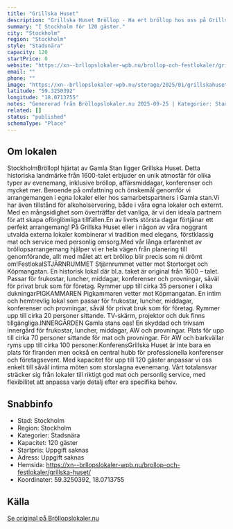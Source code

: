```yaml
---
title: "Grillska Huset"
description: "Grillska Huset Bröllop - Ha ert bröllop hos oss på Grillska Huset. Se vår fina Bröllopslokal. Skicka gärna en förfrågan så hjälper vi Er!"
summary: "I Stockholm för 120 gäster."
city: "Stockholm"
region: "Stockholm"
style: "Stadsnära"
capacity: 120
startPrice: 0
website: "https://xn--brllopslokaler-wpb.nu/brollop-och-festlokaler/grillska-huset/"
email: ""
phone: ""
image: "https://xn--brllopslokaler-wpb.nu/storage/2025/01/grillskahuset-brollopslokal-stockholm-brollop-gamla-stan.jpg"
latitude: "59.3250392"
longitude: "18.0713755"
notes: "Genererad från Bröllopslokaler.nu 2025-09-25 | Kategorier: Stadsnära"
related: []
status: "published"
schemaType: "Place"
---
```


## Om lokalen

StockholmBröllopI hjärtat av Gamla Stan ligger Grillska Huset. Detta historiska landmärke från 1600-talet erbjuder en unik atmosfär för olika typer av evenemang, inklusive bröllop, affärsmiddagar, konferenser och mycket mer. Beroende på omfattning och önskemål genomför vi arrangemangen i egna lokaler eller hos samarbetspartners i Gamla stan.Vi har även tillstånd för alkoholservering, både i våra egna lokaler och externt. Med en mångsidighet som överträffar det vanliga, är vi den ideala partnern för att skapa oförglömliga tillfällen.En av livets största dagar förtjänar ett perfekt arrangemang! På Grillska Huset eller i någon av våra noggrant utvalda externa lokaler kombinerar vi tradition med elegans, förstklassig mat och service med personlig omsorg.Med vår långa erfarenhet av bröllopsarrangemang hjälper vi er hela vägen från planering till genomförande, allt med målet att ert bröllop blir precis som ni drömt om!FestlokalSTJÄRNRUMMET Stjärnrummet vetter mot Stortorget och Köpmangatan. En historisk lokal där bl.a. taket är original från 1600 – talet. Passar för frukostar, luncher, middagar, konferenser och provningar, såväl för privat bruk som för företag. Rymmer upp till cirka 35 personer i olika dukningarPIGKAMMAREN Pigkammaren vetter mot Köpmangatan. En intim och hemtrevlig lokal som passar för frukostar, luncher, middagar, konferenser och provningar, såväl för privat bruk som för företag. Rymmer upp till cirka 20 personer sittande. TV-skärm, projektor och duk finns tillgängliga.INNERGÅRDEN Gamla stans oas! En skyddad och trivsam innergård för frukostar, luncher, middagar, AW och provningar. Plats för upp till cirka 70 personer sittande för mat och provningar. För AW och barkvällar ryms upp till cirka 100 personer.KonferensGrillska Huset är inte bara en plats för firanden men också en central hubb för professionella konferenser och företagsevent. Med kapacitet för upp till 120 gäster anpassar vi oss enkelt till såväl intima möten som storslagna evenemang. Vårt totalansvar sträcker sig från lokaler till riktigt god mat och personlig service, med flexibilitet att anpassa varje detalj efter era specifika behov.

## Snabbinfo

- Stad: Stockholm
- Region: Stockholm
- Kategorier: Stadsnära
- Kapacitet: 120 gäster
- Startpris: Uppgift saknas
- Adress: Uppgift saknas
- Hemsida: https://xn--brllopslokaler-wpb.nu/brollop-och-festlokaler/grillska-huset/
- Koordinater: 59.3250392, 18.0713755

## Källa

[Se original på Bröllopslokaler.nu](https://xn--brllopslokaler-wpb.nu/brollop-och-festlokaler/grillska-huset/)
